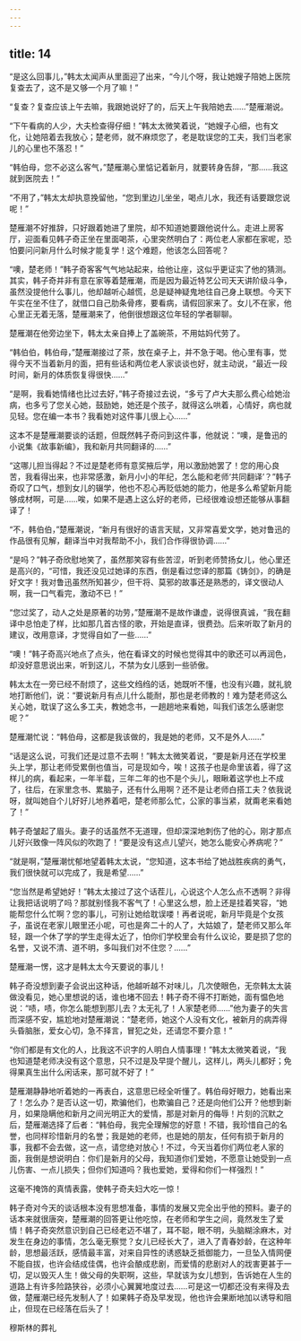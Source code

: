 ```yaml
---
---
---
```

title: 14
---



“是这么回事儿，”韩太太闻声从里面迎了出来，“今儿个呀，我让她嫂子陪她上医院复查去了，这不是又够一个月了嘛！”

“复查？复查应该上午去嘛，我跟她说好了的，后天上午我陪她去……”楚雁潮说。

“下午看病的人少，大夫检查得仔细！”韩太太微笑着说，“她嫂子心细，也有文化，让她陪着去我放心；楚老师，就不麻烦您了，老是耽误您的工夫，我们当老家儿的心里也不落忍！”

“韩伯母，您不必这么客气，”楚雁潮心里惦记着新月，就要转身告辞，“那……我这就到医院去！”

“不用了，”韩太太却执意挽留他，“您到里边儿坐坐，喝点儿水，我还有话要跟您说呢！”

楚雁潮不好推辞，只好跟着她进了里院，却不知道她要跟他说什么。走进上房客厅，迎面看见韩子奇正坐在里面喝茶，心里突然明白了：两位老人家都在家呢，恐怕要问问新月什么时候才能复学！这个难题，他该怎么回答呢？

“噢，楚老师！”韩子奇客客气气地站起来，给他让座，这似乎更证实了他的猜测。其实，韩子奇并非有意在家等着楚雁潮，而是因为最近特艺公司天天讲阶级斗争，虽然没提他什么事儿，他却越听心越慌，总是疑神疑鬼地往自己身上联想。今天下午实在坐不住了，就借口自己肋条骨疼，要看病，请假回家来了。女儿不在家，他心里正无着无落，楚雁潮来了，他倒很想跟这位年轻的学者聊聊。

楚雁潮在他旁边坐下，韩太太亲自捧上了盖碗茶，不用姑妈代劳了。

“韩伯伯，韩伯母，”楚雁潮接过了茶，放在桌子上，并不急于喝。他心里有事，觉得今天不当着新月的面，把有些话和两位老人家谈谈也好，就主动说，“最近一段时间，新月的体质恢复得很快……”

“是啊，我看她情绪也比过去好，”韩子奇接过去说，“多亏了卢大夫那么费心给她治病，也多亏了您关心她，鼓励她，她还是个孩子，就得这么哄着，心情好，病也就见轻。您在编一本书？我看她对这件事儿很上心……”

这本不是楚雁潮要谈的话题，但既然韩子奇问到这件事，他就说：“噢，是鲁迅的小说集《故事新编》，我和新月共同翻译的……”

“这哪儿担当得起？不过是楚老师有意奖掖后学，用以激励她罢了！您的用心良苦，我看得出来，也非常感激，新月小小的年纪，怎么能和老师‘共同翻译’？”韩子奇叹了口气，想到女儿的辍学，他也不忍心再贬低她的能力，他是多么希望新月能够成材啊，可是……唉，如果不是遇上这么好的老师，已经很难设想还能够从事翻译了！

“不，韩伯伯，”楚雁潮说，“新月有很好的语言天赋，又非常喜爱文学，她对鲁迅的作品很有见解，翻译当中对我帮助不小，我们合作得很协调……”

“是吗？”韩子奇欣慰地笑了，虽然那笑容有些苦涩，听到老师赞扬女儿，他心里还是高兴的，“可惜，我还没见过她译的东西，倒是看过您译的那篇《铸剑》，的确是好文字！我对鲁迅虽然所知甚少，但干将、莫邪的故事还是熟悉的，译文很动人啊，我一口气看完，激动不已！”

“您过奖了，动人之处是原著的功劳，”楚雁潮不是故作谦虚，说得很真诚，“我在翻译中总怕走了样，比如那几首古怪的歌，开始是直译，很费劲。后来听取了新月的建议，改用意译，才觉得自如了一些……”

“噢！”韩子奇高兴地点了点头，他在看译文的时候也觉得其中的歌还可以再润色，却没好意思说出来，听到这儿，不禁为女儿感到一些骄傲。

韩太太在一旁已经不耐烦了，这些文绉绉的话，她既听不懂，也没有兴趣，就礼貌地打断他们，说：“要说新月有点儿什么能耐，那也是老师教的！难为楚老师这么关心她，耽误了这么多工夫，教她念书，一趟趟地来看她，叫我们该怎么感谢您呢？”

楚雁潮忙说：“韩伯母，这都是我该做的，我是她的老师，又不是外人……”

“话是这么说，可我们还是过意不去啊！”韩太太微笑着说，“要是新月还在学校里头上学，那让老师受累倒也值当，可是现如今，唉！这孩子也是命里该着，得了这样儿的病，看起来，一年半载，三年二年的也不是个头儿，眼瞅着这学也上不成了，往后，在家里念书、累脑子，还有什么用啊？还不是让老师白搭工夫？依我说呀，就叫她自个儿好好儿地养着吧，楚老师那么忙，公家的事当紧，就甭老来看她了！”

韩子奇皱起了眉头。妻子的话虽然不无道理，但却深深地刺伤了他的心，刚才那点儿好兴致像一阵风似的吹跑了！“要是没有这点儿望兴，她怎么能安心养病呢？”

“就是啊，”楚雁潮忧郁地望着韩太太说，“您知道，这本书给了她战胜疾病的勇气，我们很快就可以完成了，我是希望……”

“您当然是希望她好！”韩太太接过了这个话茬儿，心说这个人怎么点不透啊？非得让我把话说明了吗？那就别怪我不客气了！心里这么想，脸上还是挂着笑容，“她能帮您什么忙啊？您的事儿，可别让她给耽误喽！再者说呢，新月毕竟是个女孩子，虽说在老家儿眼里还小呢，可也是奔二十的人了，大姑娘了，楚老师又那么年轻，跟一个休了学的学生走得太近了，怕你们学校里会有什么议论，要是损了您的名誉，又说不清、道不明，多叫我们对不住您？……”

楚雁潮一愣，这才是韩太太今天要说的事儿！

韩子奇没想到妻子会说出这种话，他越听越不对味儿，几次使眼色，无奈韩太太装做没看见，她心里想说的话，谁也堵不回去！韩子奇不得不打断她，面有愠色地说：“啧，啧，你怎么能想到那儿去？太无礼了！人家楚老师……”他为妻子的失言而深感不安，尴尬地对楚雁潮说：“楚老师，她这个人没有文化，被新月的病弄得头昏脑胀，爱女心切，急不择言，冒犯之处，还请您不要介意！”

“你们都是有文化的人，比我这不识字的人明白人情事理！”韩太太微笑着说，“我也知道楚老师决没有这个意思，只不过是及早提个醒儿，这样儿，两头儿都好；免得果真生出什么闲话来，那可就不好了！”

楚雁潮静静地听着她的一再表白，这意思已经全听懂了。韩伯母好眼力，她看出来了！怎么办？是否认这一切，欺骗他们，也欺骗自己？还是向他们公开？他想到新月，如果隐瞒他和新月之间光明正大的爱情，那是对新月的侮辱！片刻的沉默之后，楚雁潮选择了后者：“韩伯母，我完全理解您的好意！不错，我珍惜自己的名誉，也同样珍惜新月的名誉；我是她的老师，也是她的朋友，任何有损于新月的事，我都不会去做，这一点，请您绝对放心！不过，今天当着你们两位老人家的面，我倒是想说明白：你们是新月的父母，我知道你们爱她，不愿意让她受到一点儿伤害、一点儿损失；但你们知道吗？我也爱她，爱得和你们一样强烈！”

这毫不掩饰的真情表露，使韩子奇夫妇大吃一惊！

韩子奇对今天的谈话根本没有思想准备，事情的发展又完全出乎他的预料。妻子的话本来就很唐突，楚雁潮的回答更让他吃惊，在老师和学生之间，竟然发生了爱情！韩子奇突然意识到自己已经老迈不堪了，耳不聪，眼不明，头脑糊涂麻木，对发生在身边的事情，怎么毫无察觉？女儿已经长大了，进入了青春妙龄，在这种年龄，思想最活跃，感情最丰富，对来自异性的诱惑缺乏抵御能力，一旦坠入情网便不能自拔，也许会结成佳偶，也许会酿成悲剧，而爱情的悲剧对人的戕害更甚于一切，足以毁灭人生！做父母的失职啊，这些，早就该为女儿想到，告诉她在人生的道路上有许多险路狭谷，必须小心翼翼地度过去……可是这一切都还没有来得及去做，楚雁潮已经先发制人了！如果韩子奇及早发现，他也许会果断地加以诱导和阻止，但现在已经落在后头了！

穆斯林的葬礼